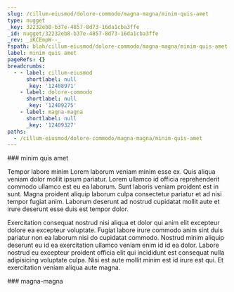 ```yaml
---
slug: /cillum-eiusmod/dolore-commodo/magna-magna/minim-quis-amet
type: nugget
_key: 32232eb8-b37e-4857-8d73-16da1cba3ffe
_id: nugget/32232eb8-b37e-4857-8d73-16da1cba3ffe
_rev: _iKCEmpW--_
fspath: blah/cillum-eiusmod/dolore-commodo/magna-magna/minim-quis-amet.md
label: minim quis amet
pageRefs: {}
breadcrumbs:
  - - label: cillum-eiusmod
      shortlabel: null
      _key: '12408971'
    - label: dolore-commodo
      shortlabel: null
      _key: '12409275'
    - label: magna-magna
      shortlabel: null
      _key: '12409327'
paths:
  - /cillum-eiusmod/dolore-commodo/magna-magna/minim-quis-amet
---
```


<NuggetArea>
<Nugget slug="/cillum-eiusmod/dolore-commodo/magna-magna/minim-quis-amet" type="nugget" _key="32232eb8-b37e-4857-8d73-16da1cba3ffe" _id="nugget/32232eb8-b37e-4857-8d73-16da1cba3ffe" _rev="_iKCEmpW--_" fspath="blah/cillum-eiusmod/dolore-commodo/magna-magna/minim-quis-amet.md" label="minim quis amet" paths="/cillum-eiusmod/dolore-commodo/magna-magna/minim-quis-amet">
<NuggetBody>
### minim quis amet

Tempor labore minim Lorem laborum veniam minim esse ex. Quis aliqua veniam dolor mollit ipsum pariatur. Lorem ullamco id officia reprehenderit commodo ullamco est eu ea laborum. Sunt laboris veniam proident est in sunt. Magna proident aliquip laborum culpa consectetur pariatur et ad nisi tempor fugiat anim. Laborum deserunt ad nostrud cupidatat mollit aute et irure deserunt esse duis est tempor dolor.

Exercitation consequat nostrud nisi aliqua et dolor qui anim elit excepteur dolore ea excepteur voluptate. Fugiat labore irure commodo anim sint duis pariatur non ea laborum nisi do cupidatat commodo. Nostrud minim aliquip deserunt eu id ea exercitation ullamco veniam enim id id ea dolor. Labore nostrud eu excepteur proident officia elit qui incididunt est consequat nulla adipisicing voluptate culpa. Nisi est aute mollit minim est id irure est qui. Et exercitation veniam aliqua aute magna.

</NuggetBody>
<Breadcrumbs>
<Crumbs>
<Crumb _key="12408971" label="cillum-eiusmod" /><Crumb _key="12409275" label="dolore-commodo" /><Crumb _key="12409327" label="magna-magna" />
</Crumbs>
</Breadcrumbs>
</Nugget>

<NuggetsInbound>
</NuggetsInbound>
<NuggetsOutbound>
</NuggetsOutbound>
</NuggetArea>
<PassagesInbound>
<Passage direction="inbound" type="passage" _key="12409327" _id="passage/12409327" _rev="_iKCEmpO--A" label="magna-magna" passage="magna-magna" fspath="blah/cillum-eiusmod/dolore-commodo/magna-magna" paths="/cillum-eiusmod/dolore-commodo/magna-magna" slug="/cillum-eiusmod/dolore-commodo/magna-magna">
<NuggetBody>
### magna-magna

</NuggetBody>
<Breadcrumbs>
<Crumbs>
<Crumb _key="12408971" label="cillum-eiusmod" /><Crumb _key="12409275" label="dolore-commodo" />
</Crumbs>
</Breadcrumbs>
</Passage>

</PassagesInbound>
<PassagesOutbound>
</PassagesOutbound>